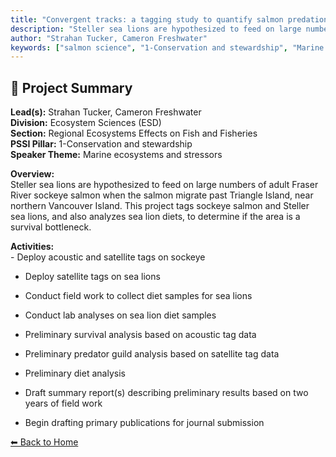 ---
title: "Convergent tracks: a tagging study to quantify salmon predation by sea lions"
description: "Steller sea lions are hypothesized to feed on large numbers of adult Fraser River sockeye salmon when the salmon migrate past Triangle Island, near northern Vancouver Island. This project tags sockeye salmon and Steller sea lions, and also analyzes sea lion diets, to determine if the area is a survival bottleneck."
author: "Strahan Tucker, Cameron Freshwater"
keywords: ["salmon science", "1-Conservation and stewardship", "Marine ecosystems and stressors", "Ecosystem Sciences (ESD)", "Regional Ecosystems Effects on Fish and Fisheries"]
---

## 🧬 Project Summary

**Lead(s):** Strahan Tucker, Cameron Freshwater  
**Division:** Ecosystem Sciences (ESD)  
**Section:** Regional Ecosystems Effects on Fish and Fisheries  
**PSSI Pillar:** 1-Conservation and stewardship  
**Speaker Theme:** Marine ecosystems and stressors  

**Overview:**  
Steller sea lions are hypothesized to feed on large numbers of adult Fraser River sockeye salmon when the salmon migrate past Triangle Island, near northern Vancouver Island. This project tags sockeye salmon and Steller sea lions, and also analyzes sea lion diets, to determine if the area is a survival bottleneck.   

**Activities:**  
- Deploy acoustic and satellite tags on sockeye
- Deploy satellite tags on sea lions
- Conduct field work to collect diet samples for sea lions
- Conduct lab analyses on sea lion diet samples
- Preliminary survival analysis based on acoustic tag data
- Preliminary predator guild analysis based on satellite tag data
- Preliminary diet analysis
- Draft summary report(s) describing preliminary results based on two years of field work
- Begin drafting primary publications for journal submission

[⬅ Back to Home](../index.qmd)

